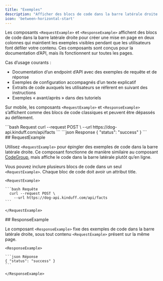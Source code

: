 ```yaml
---
title: "Exemples"
description: "Afficher des blocs de code dans la barre latérale droite sur ordinateur"
icon: 'between-horizontal-start'
---
```


Les composants `<RequestExample>` et `<ResponseExample>` affichent des blocs de code dans la barre latérale droite pour créer une mise en page en deux colonnes qui maintient les exemples visibles pendant que les utilisateurs font défiler votre contenu. Ces composants sont conçus pour la documentation d’API, mais ils fonctionnent sur toutes les pages.

Cas d’usage courants :

* Documentation d’un endpoint d’API avec des exemples de requête et de réponse
* Exemples de configuration accompagnés d’un texte explicatif
* Extraits de code auxquels les utilisateurs se réfèrent en suivant des instructions
* Exemples « avant/après » dans des tutoriels

Sur mobile, les composants `<RequestExample>` et `<ResponseExample>` s’affichent comme des blocs de code classiques et peuvent être dépassés au défilement.

<RequestExample>
  ```bash Request
    curl --request POST \
      --url https://dog-api.kinduff.com/api/facts
  ```
</RequestExample>

<ResponseExample>
  ```json Response
  { "status": "success" }
  ```
</ResponseExample>

<div id="requestexample">
  ## RequestExample
</div>

Utilisez `<RequestExample>` pour épingler des exemples de code dans la barre latérale droite. Ce composant fonctionne de manière similaire au composant [CodeGroup](/fr/components/code-groups), mais affiche le code dans la barre latérale plutôt qu’en ligne.

Vous pouvez inclure plusieurs blocs de code dans un seul `<RequestExample>`. Chaque bloc de code doit avoir un attribut title.

````mdx ExempleDeRequête
<RequestExample>

```bash Requête
  curl --request POST \
    --url https://dog-api.kinduff.com/api/facts
```

</RequestExample>
````

<div id="responseexample">
  ## ResponseExample
</div>

Le composant `<ResponseExample>` fixe des exemples de code dans la barre latérale droite, sous tout contenu `<RequestExample>` présent sur la même page.

````mdx ExempleDeRéponse
<ResponseExample>

```json Réponse
{ "status": "success" }
```

</ResponseExample>
````
